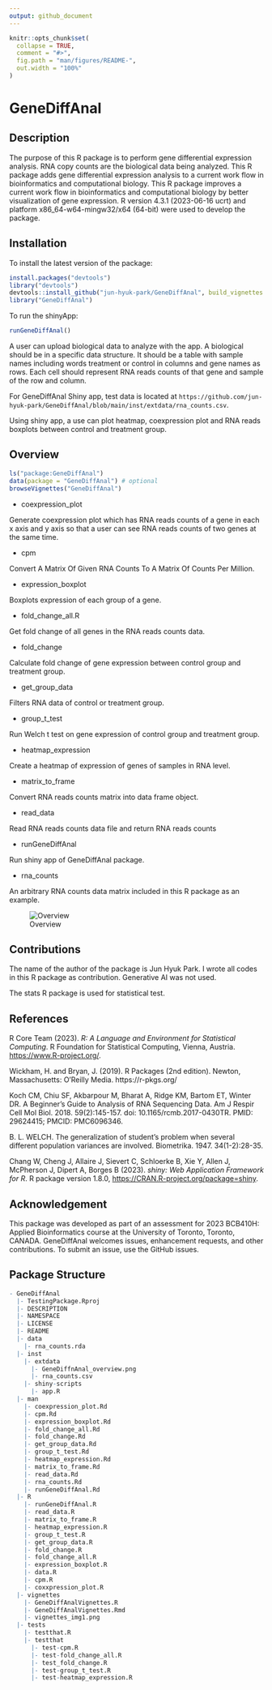 ```yaml
---
output: github_document
---
```


<!-- README.md is generated from README.Rmd. Please edit that file -->

```r
knitr::opts_chunk$set(
  collapse = TRUE,
  comment = "#>",
  fig.path = "man/figures/README-",
  out.width = "100%"
)
```

# GeneDiffAnal

<!-- badges: start -->
<!-- badges: end -->

## Description

The purpose of this R package is to perform gene differential expression
analysis. RNA copy counts are the biological data being analyzed.
This R package adds gene differential expression analysis to a
current work flow in bioinformatics and computational biology.
This R package improves a current work flow in bioinformatics
and computational biology by better visualization of gene expression.
R version 4.3.1 (2023-06-16 ucrt) and platform x86_64-w64-mingw32/x64
(64-bit) were used to develop the package.

## Installation

To install the latest version of the package:

``` r
install.packages("devtools")
library("devtools")
devtools::install_github("jun-hyuk-park/GeneDiffAnal", build_vignettes = TRUE)
library("GeneDiffAnal")
```

To run the shinyApp:

``` r
runGeneDiffAnal()
```

A user can upload biological data to analyze with the app. A
biological should be in a specific data structure. It should be 
a table with sample names including words treatment or control 
in columns and gene names as rows. Each cell should represent 
RNA reads counts of that gene and sample of the row and column. 

For GeneDiffAnal Shiny app, test data is located at `https://github.com/jun-hyuk-park/GeneDiffAnal/blob/main/inst/extdata/rna_counts.csv`.

Using shiny app, a use can plot heatmap, coexpression plot 
and RNA reads boxplots between control and treatment group.

## Overview

``` r
ls("package:GeneDiffAnal")
data(package = "GeneDiffAnal") # optional
browseVignettes("GeneDiffAnal")
```

- coexpression_plot

Generate coexpression plot which has RNA reads counts of 
a gene in each x axis and y axis so that a user can see 
RNA reads counts of two genes at the same time.

- cpm

Convert A Matrix Of Given RNA Counts To A Matrix Of Counts Per Million.

- expression_boxplot

Boxplots expression of each group of a gene.

- fold_change_all.R

Get fold change of all genes in the RNA reads counts data.

- fold_change

Calculate fold change of gene expression between control 
group and treatment group.

- get_group_data

Filters RNA data of control or treatment group.

- group_t_test

Run Welch t test on gene expression of control group and treatment group.

- heatmap_expression

Create a heatmap of expression of genes of samples in RNA level.

- matrix_to_frame

Convert RNA reads counts matrix into data frame object.

- read_data

Read RNA reads counts data file and return RNA reads counts 

- runGeneDiffAnal

Run shiny app of GeneDiffAnal package.

- rna_counts

An arbitrary RNA counts data matrix included in this R package as an example.


![Overview](inst/extdata/GeneDiffAnal_overview.png)

## Contributions

The name of the author of the package is Jun Hyuk Park.
I wrote all codes in this R package as contribution.
Generative AI was not used.

The stats R package is used for statistical test.

## References

R Core Team (2023). _R: A Language and Environment for Statistical Computing_.
R Foundation for Statistical Computing, Vienna,
  Austria. <https://www.R-project.org/>.
  
Wickham, H. and Bryan, J. (2019). R Packages (2nd edition). Newton,
Massachusetts: O’Reilly Media. https://r-pkgs.org/

Koch CM, Chiu SF, Akbarpour M, Bharat A, Ridge KM, Bartom ET, Winter DR.
A Beginner's Guide to Analysis of RNA Sequencing Data.
Am J Respir Cell Mol Biol. 2018. 59(2):145-157.
doi: 10.1165/rcmb.2017-0430TR. PMID: 29624415; PMCID: PMC6096346.

B. L. WELCH. The generalization of student's problem when several
different population variances are involved. Biometrika. 1947. 34(1-2):28-35.

Chang W, Cheng J, Allaire J, Sievert C, Schloerke B, Xie Y, Allen J,
McPherson J, Dipert A, Borges B (2023). _shiny: Web Application
Framework for R_. R package version 1.8.0,
<https://CRAN.R-project.org/package=shiny>.


## Acknowledgement

This package was developed as part of an assessment for 2023 BCB410H:
Applied Bioinformatics course at the University of Toronto, Toronto, CANADA.
GeneDiffAnal welcomes issues, enhancement requests, and other contributions.
To submit an issue, use the GitHub issues.

## Package Structure

``` r
- GeneDiffAnal
  |- TestingPackage.Rproj
  |- DESCRIPTION
  |- NAMESPACE
  |- LICENSE
  |- README
  |- data
    |- rna_counts.rda
  |- inst
    |- extdata
      |- GeneDiffnAnal_overview.png
      |- rna_counts.csv
    |- shiny-scripts
      |- app.R
  |- man
    |- coexpression_plot.Rd
    |- cpm.Rd
    |- expression_boxplot.Rd
    |- fold_change_all.Rd
    |- fold_change.Rd
    |- get_group_data.Rd
    |- group_t_test.Rd
    |- heatmap_expression.Rd
    |- matrix_to_frame.Rd
    |- read_data.Rd
    |- rna_counts.Rd
    |- runGeneDiffAnal.Rd
  |- R
    |- runGeneDiffAnal.R
    |- read_data.R
    |- matrix_to_frame.R
    |- heatmap_expression.R
    |- group_t_test.R
    |- get_group_data.R
    |- fold_change.R
    |- fold_change_all.R
    |- expression_boxplot.R
    |- data.R
    |- cpm.R
    |- coxxpression_plot.R
  |- vignettes
    |- GeneDiffAnalVignettes.R
    |- GeneDiffAnalVignettes.Rmd
    |- vignettes_img1.png
  |- tests
    |- testthat.R
    |- testthat
      |- test-cpm.R
      |- test-fold_change_all.R
      |- test_fold_change.R
      |- test-group_t_test.R
      |- test-heatmap_expression.R
```